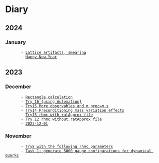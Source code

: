 = Diary =
== 2024 ==

=== January ===
        - [[2024-01-10|Lattice artifacts, smearing]]
        - [[2024-01-01|Happy New Year]]

== 2023 ==

=== December ===
        - [[2023-12-29|Rectangle calculation]]
        - [[2023-12-22|Try 16 {using Automation}]]
        - [[2023-12-18|Try15 More observables and m_prec=m_s]]
        - [[2023-12-16|Try14 Preconditioning mass variation effects]]
        - [[2023-12-07|Try13 rhmc with ratApprox file]]
        - [[2023-12-02|Try 12 rhmc without ratApprox file]]
        - [[2023-12-01]]

=== November ===
        - [[2023-11-30|Try8 with the following rhmc parameters]]
        - [[2023-11-10|Task 1: generate 5000 gauge configurations for dynamical quarks]]
